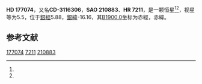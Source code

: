 {{Starbox begin
| name = HD 177074
}}
{{Starbox observe
| epoch = [[J2000.0|J2000.0]]
| constell = {{星座名待查}}<ref name=SIMBAD>{{cite web
 | url=http://simbad.u-strasbg.fr/simbad/sim-id?Ident=HR+7211
 | title =Pulsating variable Star
 | publisher=Centre de Données astronomiques de Strasbourg
 | work=SIMBAD
 | accessdate=2012-07-13}}</ref><ref name=DATA>{{cite web
 | url=http://vizier.u-strasbg.fr/viz-bin/VizieR-5?-out.add=.&-source=5050&-corr=PK=HR&-out.max=9999&HR=7211
 | title=VizieR Detailed Page
 | accessdate=2012-07-13
 | archive-date=2016-03-04
 | archive-url=https://web.archive.org/web/20160304190022/http://vizier.u-strasbg.fr/viz-bin/VizieR-5?-out.add=.&-source=5050&-corr=PK=HR&-out.max=9999&HR=7211
 | dead-url=no
 }}</ref>
| 星官 = 
| ra = {{RA|19|4|25.1}}<ref name=SIMBAD /><ref name=DATA />
| dec = {{DEC|-31|2|49}}<ref name=SIMBAD /><ref name=DATA />
| appmag_v = 5.5<ref name=SIMBAD /><ref name=DATA />
}}
{{Starbox character
| class = A0IV<ref name=SIMBAD /><ref name=DATA />
| b-v = 0.03<ref name=SIMBAD /><ref name=DATA />
| u-b = <ref name=SIMBAD /><ref name=DATA />
| r-i = <ref name=SIMBAD /><ref name=DATA />
| variable = 
}}
{{Starbox astrometry
| radial_v = 
| prop_mo_ra = -26
| parallax = 
| p_error = 
}}
{{Starbox catalog
| names =CD-3116306，[[SAO星表|SAO]] 210883，[[HD星表|HD]] 177074，[[HR星表|HR]] 7211}}
{{Starbox reference |Simbad=HR+7211}}
{{Starbox end}}

'''HD 177074'''，又名'''CD-3116306'''，'''SAO 210883'''、'''HR 7211'''，是一颗恒星<ref name=SIMBAD /><ref name=DATA />，视星等为5.5，位于[[銀道座標系|銀經]]5.88，[[銀道座標系|銀緯]]-16.16，其[[B1900.0|B1900.0]]坐标为赤經{{RA|18|57|59.8}}，赤緯{{DEC|-31|-16.16|37}}。

== 参考文献 ==
{{reflist}}

{{star-stub}}

[[Category:HD和HDE天體|177074]]
[[Category:HR天體|7211]]
[[Category:SAO天體|210883]]